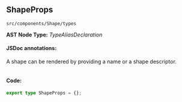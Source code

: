 
<Meta title="src/components/Shape/types" />

## ShapeProps
`src/components/Shape/types`

**AST Node Type:** *TypeAliasDeclaration*

#### JSDoc annotations:

A shape can be rendered by providing a name or a shape descriptor.

```bash

```

#### Code:

```ts
export type ShapeProps = {};

```

